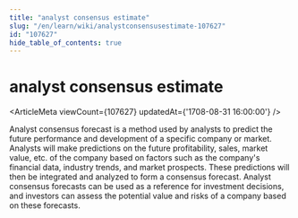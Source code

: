 ```yaml
---
title: "analyst consensus estimate"
slug: "/en/learn/wiki/analystconsensusestimate-107627"
id: "107627"
hide_table_of_contents: true
---
```



# analyst consensus estimate

<ArticleMeta viewCount={107627} updatedAt={'1708-08-31 16:00:00'} />

Analyst consensus forecast is a method used by analysts to predict the future performance and development of a specific company or market. Analysts will make predictions on the future profitability, sales, market value, etc. of the company based on factors such as the company's financial data, industry trends, and market prospects. These predictions will then be integrated and analyzed to form a consensus forecast. Analyst consensus forecasts can be used as a reference for investment decisions, and investors can assess the potential value and risks of a company based on these forecasts.
